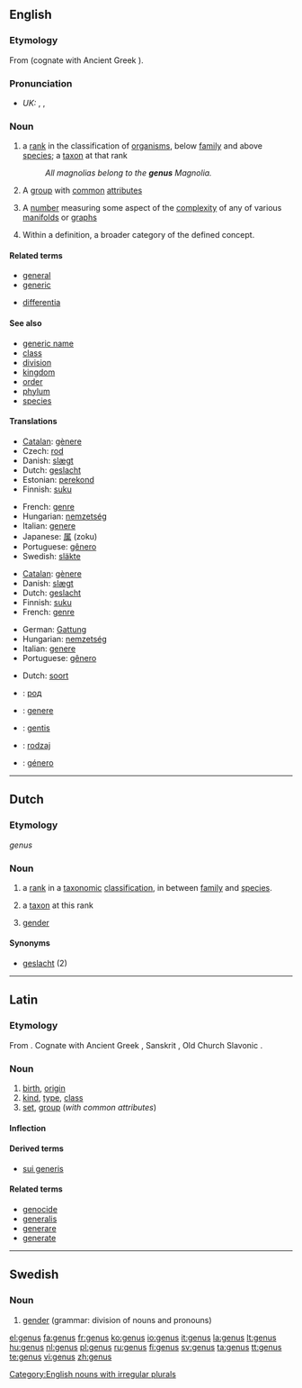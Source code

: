 ==English==
{{wikipedia|dab=Genus (disambiguation)|mul=Genus}}

===Etymology===
From {{L.}} {{term|genus|lang=la}} (cognate with Ancient Greek {{term|γένος|tr=genos|sc=polytonic}}).

===Pronunciation===
* ''UK:'' {{enPR|jēn'əs}}, {{IPA|/ˈdʒiːnəs/}}, {{SAMPA|/"dZi:n@s/}}

===Noun===
{{en-noun|gen|era}}

# {{context|biology|taxonomy}} a [[rank]] in the classification of [[organism]]s, below [[family]] and above [[species]]; a [[taxon]] at that rank
#: ''All magnolias belong to the '''genus''' Magnolia.''
# A [[group]] with [[common]] [[attribute]]s
# {{topology}} A [[number]] measuring some aspect of the [[complexity]] of any of various [[manifold]]s or [[graph]]s
# {{semantics}} Within a definition, a broader category of the defined concept.

====Related terms====
* [[general]]
* [[generic]]
* {{sense|semantics}} [[differentia]]

====See also====
* [[generic name]]
* [[class]]
* [[division]]
* [[kingdom]]
* [[order]]
* [[phylum]]
* [[species]]

====Translations====
{{trans-top|rank in a taxonomic classification between family and species}}
* [[Catalan]]: [[gènere]] {{m}}
* Czech: [[rod]] {{m}}
* Danish: [[slægt]] {{c}}
* Dutch: [[geslacht]] {{n}}
* Estonian: [[perekond]]
* Finnish: [[suku]]
{{trans-mid}}
* French: [[genre]] {{m}}
* Hungarian: [[nemzetség]]
* Italian: [[genere]] {{m}}
* Japanese: [[属]] (zoku)
* Portuguese: [[gênero]] {{m}}
* Swedish: [[släkte]]
{{trans-bottom}}

{{trans-top|taxon at this rank}}
* [[Catalan]]: [[gènere]]
* Danish: [[slægt]] {{c}}
* Dutch: [[geslacht]] {{n}}
* Finnish: [[suku]]
* French: [[genre]] {{m}}
{{trans-mid}}
* German: [[Gattung]] {{f}}
* Hungarian: [[nemzetség]]
* Italian: [[genere]] {{m}}
* Portuguese: [[gênero]] {{m}}
{{trans-bottom}}

{{trans-top|group with common attributes}}
* Dutch: [[soort]] {{f}}
{{trans-mid}}
{{trans-bottom}}

{{checktrans-top}}
* {{ttbc|Bulgarian}}: [[род]] {{m}}
* {{ttbc|Interlingua}}: [[genere]]
* {{ttbc|Lithuanian}}: [[gentis]] {{f}}
* {{ttbc|Polish}}: [[rodzaj]] {{m}}
* {{ttbc|Spanish}}: [[género]] {{m}}
{{trans-bottom}}

[[Category:English nouns with irregular plurals]]

----

==Dutch==

===Etymology===
{{L.}} ''genus''

===Noun===
{{nl-noun|g=n|genera|-}}

# {{botany}} a [[rank]] in a [[taxonomic]] [[classification]], in between [[family]] and [[species]].
# {{botany}} a [[taxon]] at this rank
# {{linguistics}} [[gender]]

====Synonyms====
* [[geslacht]] (2)

----

==Latin==

===Etymology===
From {{proto|Indo-European|ǵenh₁-|lang=la}}. Cognate with Ancient Greek {{term|sc=polytonic|γένος|tr=genos||race, stock, kin, kind|lang=grc}}, Sanskrit {{term|sc=Deva|जाति|tr=jāti|lang=sa}}, Old Church Slavonic {{term|sc=Cyrl|зѧть|tr=zętĭ|lang=cu}}.

===Noun===
{{la-noun|genus|generis|generis|n|third}}

# [[birth]], [[origin]]
# [[kind]], [[type]], [[class]]
# [[set]], [[group]] (''with common attributes'')

====Inflection====
{{la-decl-3rd-N|genus|genus|gener}}

====Derived terms====
* [[sui generis]]

====Related terms====
* [[genocide]]
* [[generalis]]
* [[generare]]
* [[generate]]

----

==Swedish==

===Noun===
{{infl|sv|noun|g=n}}

# [[gender]] (grammar: division of nouns and pronouns)

{{tbot entry|Swedish|gender|2008|April|sv}}

[[el:genus]]
[[fa:genus]]
[[fr:genus]]
[[ko:genus]]
[[io:genus]]
[[it:genus]]
[[la:genus]]
[[lt:genus]]
[[hu:genus]]
[[nl:genus]]
[[pl:genus]]
[[ru:genus]]
[[fi:genus]]
[[sv:genus]]
[[ta:genus]]
[[tt:genus]]
[[te:genus]]
[[vi:genus]]
[[zh:genus]]